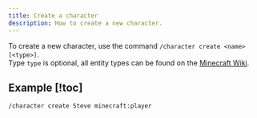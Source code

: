 ```yaml
---
title: Create a character
description: How to create a new character.
---
```


To create a new character, use the command `/character create <name> [<type>]`.  
Type `type` is optional, all entity types can be found on the [Minecraft Wiki](https://minecraft.wiki/w/Entity#Types_of_entities).

## Example [!toc]

```
/character create Steve minecraft:player
```
